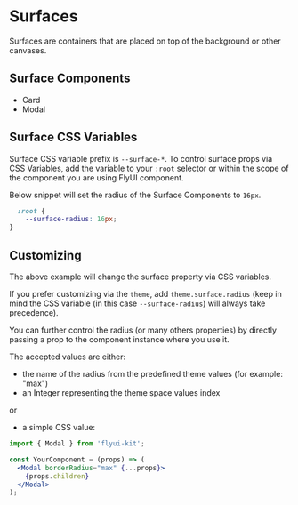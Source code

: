 

<Meta title="Concepts/Surfaces" />

# Surfaces

Surfaces are containers that are placed on top of the background or other canvases.

## Surface Components
- Card
- Modal


## Surface CSS Variables

Surface CSS variable prefix is `--surface-*`.
To control surface props via CSS Variables, add the variable to your `:root` selector or within the scope of the component you are using FlyUI component.

Below snippet will set the radius of the Surface Components to `16px`.
```css
  :root {
    --surface-radius: 16px;
}
```

## Customizing

The above example will change the surface property via CSS variables.

If you prefer customizing via the `theme`, add `theme.surface.radius` (keep in mind the CSS variable (in this case `--surface-radius`) will always take precedence).

You can further control the radius (or many others properties) by directly passing a prop to the component instance where you use it.

The accepted values are either:
- the name of the radius from the predefined theme values (for example: "max")
- an Integer representing the theme space values index

or 

- a simple CSS value:

```jsx
import { Modal } from 'flyui-kit';

const YourComponent = (props) => (
  <Modal borderRadius="max" {...props}>
    {props.children}
  </Modal>
);
```
